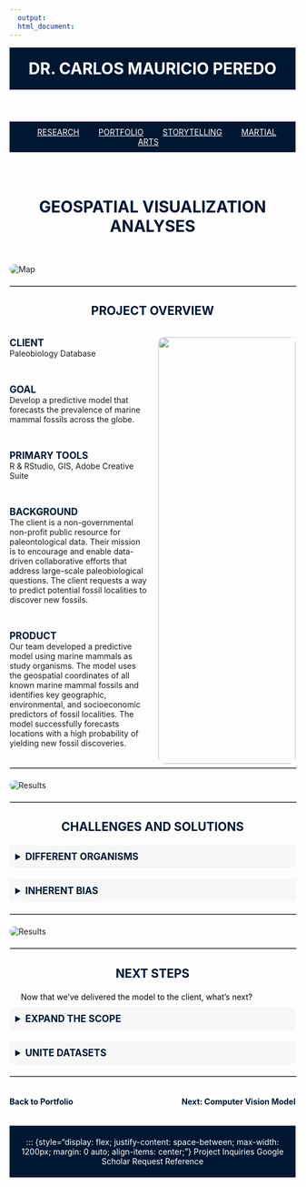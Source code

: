 ```yaml
---
  output:
  html_document:
---
```


<!-- HEADER with Name -->
<header style="text-align: center; padding: 20px; background-color: #001731; color: white;">
  <a href="index.html" style="color: white; text-decoration: none;">
    <h1 style="margin: 0;">DR. CARLOS MAURICIO PEREDO</h1>
  </a>
</header>

<nav style="background-color: #001731; padding: 10px; text-align: center;">
  <a href="Research.html" style="margin: 0 15px; color: white;">RESEARCH</a>
  <a href="Portfolio.html" style="margin: 0 15px; color: white;">PORTFOLIO</a>
  <a href="Storytelling.html" style="margin: 0 15px; color: white;">STORYTELLING</a>
  <a href="TCD.html" style="margin: 0 15px; color: white;">MARTIAL ARTS</a>
</nav>



<!-- Main Header Section -->
<section style="display: flex; flex-direction: column; align-items: center; max-width: 1200px; margin: 40px auto;">
  <h2 style="font-size: 2em; font-weight: bold; margin-bottom: 10px; color: #001731; text-align: center;">GEOSPATIAL VISUALIZATION ANALYSES</h2>
</section>



<!-- Image Below the Section -->
<img src="Linked Files/Geospatial Gallery/Final Eckert Map.jpg" alt="Map" style="display: block; margin: 20px auto; max-width: 100%; height: auto; border-radius: 10px;">

<!-- Horizontal Line Divider as its own section -->
<hr style="width: 100%; border: 1px solid #ccc; margin: 20px auto;">



<!-- Subheading: Project Overview -->
<h3 style="font-size: 1.5em; font-weight: bold; margin-bottom: 20px; color: #001731; text-align: center;">PROJECT OVERVIEW</h3>

::: {style="display: flex; gap: 20px; max-width: 1200px; margin: 0 auto;"}

<!-- Left Column -->
::: {style="flex: 1; max-width: 50%;"}

<span style="font-size: 1.2em; font-weight: bold; color: #001731;">CLIENT</span>  
Paleobiology Database  

<br>

<span style="font-size: 1.2em; font-weight: bold; color: #001731;">GOAL</span>  
Develop a predictive model that forecasts the prevalence of marine mammal fossils across the globe.  

<br>

<span style="font-size: 1.2em; font-weight: bold; color: #001731;">PRIMARY TOOLS</span>  
R & RStudio, GIS, Adobe Creative Suite 

<br>

<span style="font-size: 1.2em; font-weight: bold; color: #001731;">BACKGROUND</span>  
The client is a non-governmental non-profit public resource for paleontological data. Their mission is to encourage and enable data-driven collaborative efforts that address large-scale paleobiological questions. The client requests a way to predict potential fossil localities to discover new fossils.  

<br>

<span style="font-size: 1.2em; font-weight: bold; color: #001731;">PRODUCT</span>  
Our team developed a predictive model using marine mammals as study organisms. The model uses the geospatial coordinates of all known marine mammal fossils and identifies key geographic, environmental, and socioeconomic predictors of fossil localities. The model successfully forecasts locations with a high probability of yielding new fossil discoveries.  

:::

<!-- Right Column -->
::: {style="flex: 1; max-width: 50%; text-align: center;"}
<img src="Linked Files/Geospatial Gallery/arctic-results.jpg" style="width: 100%; max-width: 400px; height: auto; border-radius: 10px;" alt="">
:::

:::



<!-- Horizontal Line Divider as its own section -->
<hr style="width: 100%; border: 1px solid #ccc; margin: 20px auto;">

<!-- Image Below the Section -->
<img src="Linked Files/Geospatial Gallery/Alpha Diversity.jpg" alt="Results" style="display: block; margin: 20px auto; max-width: 100%; height: auto; border-radius: 10px;">

<!-- Horizontal Divider -->
<hr style="width: 100%; border: 1px solid #ccc; margin: 20px auto;">

<!-- Details: Challenges and Solutions -->
<h3 style="font-size: 1.5em; font-weight: bold; margin-bottom: 20px; color: #001731; text-align: center;">CHALLENGES AND SOLUTIONS</h3>

<!-- Dropdown Section -->
<details style="margin-bottom: 20px;">
  <summary style="font-size: 1.2em; font-weight: bold; color: #001731; cursor: pointer; padding: 10px; background-color: #f7f7f7; border-radius: 5px;">
    DIFFERENT ORGANISMS
  </summary>
  <p style="margin: 10px 20px; font-size: 1em; color: black;">
    <b>The Challenge</b>: different groups of organisms have their distributions influenced by completely different factors.  <br> <br>
    <b>The Solution</b>: develop independent models based on organisms with similar ecologies and geographic distributions to avoid homogeneity of the model.
  </p>
</details>

<details style="margin-bottom: 20px;">
  <summary style="font-size: 1.2em; font-weight: bold; color: #001731; cursor: pointer; padding: 10px; background-color: #f7f7f7; border-radius: 5px;">
    INHERENT BIAS
  </summary>
  <p style="margin: 10px 20px; font-size: 1em; color: black;">
    <b>The Challenge</b>: fossil distribution is heavily biased by socioeconomic factors, such as GDP, which do not reflect a true biological or geologic signal. <br> <br>
    <b>The Solution</b>: standardize the dataset for GDP and other socioeconomic factors to avoid implicit Northern Hemisphere bias.
  </p>
</details>



<!-- Horizontal Line Divider as its own section -->
<hr style="width: 100%; border: 1px solid #ccc; margin: 20px auto;">

<!-- Image Below the Section -->
<img src="Linked Files/Geospatial Gallery/Orig and Ext.jpg" alt="Results" style="display: block; margin: 20px auto; max-width: 100%; height: auto; border-radius: 10px;">

<!-- Horizontal Divider -->
<hr style="width: 100%; border: 1px solid #ccc; margin: 20px auto;">

<!-- Details: Next Steps -->
<h3 style="font-size: 1.5em; font-weight: bold; margin-bottom: 20px; color: #001731; text-align: center;">NEXT STEPS</h3>
<p style="margin: 10px 20px; font-size: 1em; color: black;">
    Now that we've delivered the model to the client, what's next? 
  </p>

<!-- Dropdown Section -->
<details style="margin-bottom: 20px;">
  <summary style="font-size: 1.2em; font-weight: bold; color: #001731; cursor: pointer; padding: 10px; background-color: #f7f7f7; border-radius: 5px;">
    EXPAND THE SCOPE
  </summary>
  <p style="margin: 10px 20px; font-size: 1em; color: black;">
   Marine mammals were an ideal starting point because their distribution is easily modeled to modern coastlines. Now, we can expand to other fossil groups, including terrestrial organisms.
  </p>
</details>

<details style="margin-bottom: 20px;">
  <summary style="font-size: 1.2em; font-weight: bold; color: #001731; cursor: pointer; padding: 10px; background-color: #f7f7f7; border-radius: 5px;">
    UNITE DATASETS
  </summary>
  <p style="margin: 10px 20px; font-size: 1em; color: black;">
    The dstribution of fossils is just the first step. A major factor is being able to excavate fossils is the surface exposure of the bedrock. By combinind our model with geologic maps from the USGS, we'll be able to forecast high value localities for paleontologists to prospect. 
  </p>
</details>



<!-- Horizontal Divider -->
<hr style="width: 100%; border: 1px solid #ccc; margin: 20px auto;">

<!-- Navigation Links -->
<div style="display: flex; justify-content: space-between; max-width: 1200px; margin: 20px auto;">

  <!-- Back to Portfolio -->
  <a href="Portfolio.html" style="font-size: 1em; font-weight: bold; color: #001731; text-decoration: none;">
    Back to Portfolio
  </a>

  <!-- Next Project -->
  <a href="CompVision.html" style="font-size: 1em; font-weight: bold; color: #001731; text-decoration: none;">
    Next: Computer Vision Model
  </a>

</div>



<footer style="background-color: #001731; color: white; text-align: center; padding: 20px;">
  ::: {style="display: flex; justify-content: space-between; max-width: 1200px; margin: 0 auto; align-items: center;"}
  [Project Inquiries](https://docs.google.com/forms/d/e/1FAIpQLSdxbH03CpaKTalBdizuW275xrO2VZ2KYM1sM98b5XTWRyxAhg/viewform?usp=header){style="color: white; text-decoration: none;"}
  [Google Scholar](https://scholar.google.com/citations?user=IZRnfS0AAAAJ&hl=en){style="color: white; text-decoration: none;"}
  [Request Reference](https://docs.google.com/forms/d/e/1FAIpQLSeFxmpSRlH2oiHq5F6XDiFLehMtkKtf9iciqByCT1w2DkPVjA/viewform?usp=header){style="color: white; text-decoration: none;"}
</footer>